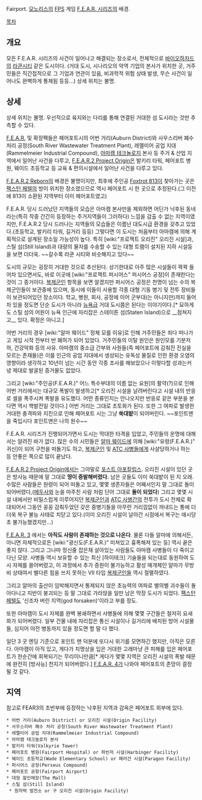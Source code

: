 Fairport. [[모노리스]]의 [[FPS]] 게임 [[F.E.A.R. 시리즈]]의 배경. 

[[목차]]

== 개요 == 

모든 F.E.A.R. 시리즈의 사건이 일어나고 해결되는 장소로서, 전체적으로 [[바이오하자드]]의 [[라쿤시티]] 같은 도시이다. (거대 도시, 시나리오의 악역 기업의 본사가 위치한 곳, 거주민들은 직간접적으로 그 기업과 연관이 있음, 비과학적 위험 상태 발생, 무슨 사건이 일어나도 완벽하게 통제됨 등등...) 상세 위치는 불명.
== 상세 ==
상세 위치는 불명. 우선적으로 육지와는 다리를 통해 연결된 거대한 섬 도시라는 것만 추측할 수 있다.

[[F.E.A.R.]] 및 확장팩들은 페어포트시의 어번 거리(Auburn District)와 사우스리버 폐수 처리 공정(South River Wastewater Treatment Plant), 레멜미어 공업 지대(Rammelmeier Industrial Compound), [[아마캠 테크놀로지]] 본사 등 주거 & 산업 지역에서 일어난 사건을 다루고, [[F.E.A.R.2 Project Origin]]은 발키리 타워, 페어포트 병원, 웨이드 초등학교 등 교육 & 편의시설에서 일어난 사건을 다루고 있다. 

[[F.E.A.R.2 Reborn]]의 배경은 불명이지만, 최후에 주인공 [[Foxtrot 813]]이 찾아가는 곳은 [[팩스턴 페텔]]의 방이 위치한 장소였으므로 역시 페어포트 시 한 곳으로 추정된다.(그 이전에 813이 소환된 지역부터 이미 페어포트였고) 

F.E.A.R. 당시 드러났던 지역들의 모습은 아마캠 본사만을 제외하면 어딘가 낙후된 동네라는(특히 작중 간간히 등장하는 주거지역들이 그러하다) 느낌을 감출 수 없는 지역이였지만, F.E.A.R.2 당시 드러나는 지역들의 모습들은 이름난 대도시급 환경을 갖추고 있었다.(초등학교, 발키리 타워, 길거리 등등) 그렇다면 이 도시는 처음부터 아마캠에 의해 계획적으로 설계된 장소일 가능성이 높다. 특히 [wiki:"프로젝트 오리진" 오리진 시설]과, 스틸 섬(Still Island)과 대량의 물자를 수송할 수 있는 대형 트램이 설치된 지하 시설등을 보면 더더욱. ~~갈수록 라쿤 시티와 비슷해지고 있다~~ 

도시의 규모는 굉장히 거대한 것으로 추산된다. 상기한대로 아주 많은 시설들이 꽉꽉 들어차 있으면서도, 바로 이곳에 [wiki:"프로젝트 퍼시어스" 퍼시어스 공정]이 존재한다는 것이 그 증거이다. [[복제군인]] 항목을 보면 알겠지만 퍼시어스 공정은 천명이 넘는 수의 복제군인들이 보관중에 있으며, 동시에 이들이 사용할 각종 대형 기동 병기 및 전투 장비들이 보관되어있던 장소이다. 학교, 병원, 회사, 공정에 이어 군부대(는 아니지만)까지 들어차 있을 정도면 단순 도시가 아니라 [[뉴욕]]급 거대 도시쯤은 된다는 이야기이다.[* 묘하게도 스틸 섬의 어원이 뉴욕 인근에 자리잡은 스테이튼 섬(Staten Island)으로 __점쳐지고__ 있다. 확정은 아니고.] 

어번 거리의 경우 [wiki:"알마 웨이드" 정체 모를 이유]로 인해 거주민들은 죄다 떠나가고 게임 시작 전부터 반 폐허가 되어 있었다. 거주민들의 이탈 원인은 원인모를 기분저하, 건강악화 등의 사유. 아마캠의 중소급 간부와 사원들(즉 페어포트에 감춰진 진실을 모르는 존재들)은 이를 인근의 공업 지대에서 생성되는 유독성 물질로 인한 환경 오염의 영향이라 생각하고 10년이 넘는 시간 동안 각종 조사를 해보았으나 이렇다할 성과는커녕 제대로 발굴된 증거물도 없었다. 

그리고 [wiki:"주인공(F.E.A.R.)" 어느 특수부대의 이름 없는 요원]의 활약(?)으로 인해 어번 거리에서는 대규모 폭발이 발생하고[* 오리진 시설을 날려버린다고 시설 내의 반응로 셀을 폭주시켜 폭발을 유도했다. 어떤 종류인지는 안나오지만 반응로 같은 부분을 본다면 역시 핵발전일 것이다.] 어번 거리는 그대로 초토화가 된다. 또한 그 여파로 발생한 거대한 충격파와 지진으로 인해 페어포트 시는 그냥 '''쑥대밭'''이 되어버린다. ~~포인트맨을 죽입시다 포인트맨은 나의 원수~~ 

F.E.A.R. 시리즈가 진행되어가면서 도시는 막대한 타격을 입었고, 주민들의 운명에 대해서는 알려진 바가 없다. 많은 수의 시민들은 [[알마 웨이드]]에 의해 [wiki:"유령(F.E.A.R.)" 귀신]이 되어 구천을 떠돌기도 하고, [[복제군인]] 및 [[ATC 사병]]들에게 사살당하거나 하는 등 안좋은 쪽으로 많이 끝났다. 

[[F.E.A.R.2 Project Origin]]에서는 그야말로 [[포스트 아포칼립스]]. 오리진 시설이 있던 곳은 방사능 때문에 말 그대로 '''땅이 증발해버렸다.''' 남은 곳들도 이미 쑥대밭이 된 지 오래. 수많은 사람들은 원령이 되어 떠돌고 있고, 몇몇 생존자들은 어째서인지 말 그대로 돌이 되어버렸다,([[메두사]]와 눈을 마주친 사람 처럼 단어 그대로 '''돌이 되었다''') 그리고 몇몇 시설 내에서만 비밀스럽게 이루어지던 [[복제군인]]과 [[ATC 사병]]간의 전투가 도시 전체로 확대되어서 그동안 꽁꽁 감춰두었던 갖은 중병기들을 아무런 거리낌없이 꺼내드는 통에 더더욱 복구 불능 사태로 치닫고 있다.(이미 오리진 시설이 날아간 시점에서 복구는 애시당초 불가능했겠지만...)

[[F.E.A.R. 3]] 에서는 '''아직도 사람이 존재하는 것으로 나온다'''. 물론 다들 알마에 의해서든, 아니면 자체적으로든 [wiki:"광신도(F.E.A.R.)" 미쳐있고 흉폭해져 있는 등] 역시 끝은 좋지 않다. 그리고 그나마 정신줄 잡은채 살아있는 사람들도 아마캠 사병들이 다 죽이고 다닌 모양. 사병들 역시 보유할 수 있는 최신 [하이테크] 기술들을 되는대로 동원하여 도시 자체를 쓸어버렸고, 이 과정에서 추가 증원이 불가능하고 활성 매개체인 알마가 무방비 상태여서 별다른 힘을 쓰지 못하는 VII 타입 [[복제군인]]들 역시 절멸하였다.

그리고 알마의 출산이 임박해지면서 통제되지 않은 초능력의 여파로 별의별 괴수들이 돌아다니고 지반이 붕괴되는 등 말 그대로 가라앉을 일만 남은 막장 도시가 되었다. [[팩스턴 페텔]]도 '신조차 버린 지역(god forsaken)'이라고 부를 정도.

또한 아마캠이 도시 자체를 완벽 봉쇄하면서 사병들에 의해 몇몇 구간들은 철저히 요새화가 되어버렸다. 일부 건물 내에 자리잡은 통신 시설이나 길거리에 배치된 방어 시설물들, 심지어 야전 병동까지 있을 정도면 할 말 다 했다.

일단 3 굿 엔딩 기준으로 포인트 맨 덕분에 또다시 위기를 모면하긴 했지만, 아직은 모른다. 아마캠이 아직 있고, 게다가 치명상을 입은 거대한 고래마냥 큰 피해를 입은 페어포트가 한순간에 회복되기는 무리이니만큼[* 게다가 몇몇 지역은 오리진 시설의 폭발 때문에 완전히 [방사능] 천지가 되어버렸다.] [[F.E.A.R. 4]]가 나와야 페어포트의 존망이 결정될 것 같다.
== 지역 == 
참고로 FEAR3의 초반부에 등장하는 낙후된 지역과 감옥은 페어포트 외부에 있다.

 * 어번 거리(Auburn District) or 오리진 시설(Origin Facility)
 * 사우스리버 폐수 처리 공정(South River Wastewater Treatment Plant)
 * 레멜미어 공업 지대(Rammelmeier Industrial Compound)
 * 아마캠 테크놀로지 본사 
 * 발키리 타워(Valkyrie Tower)
 * 페어포트 병원(Fairport Hospital) or 하빈저 시설(Harbinger Facility)
 * 웨이드 초등학교(Wade Elementary School) or 패러건 시설(Paragon Facility) 
 * 퍼시어스 공정(Perseus Compound) 
 * 페어포트 공항(Fairport Airport)
 * 대형 할인매장(The Mall)
 * 스틸 섬(Still Island) 
  * 원자력 발전소 or 구 오리진 시설(Origin Facility)
